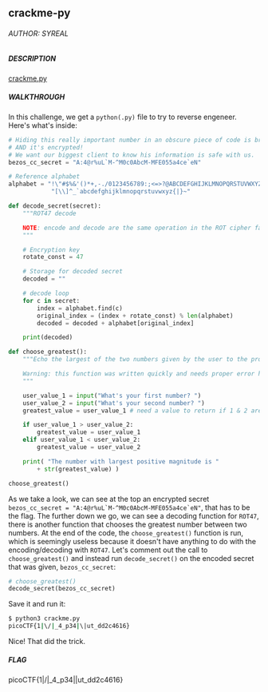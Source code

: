 ## crackme-py

###### AUTHOR: SYREAL
##### DESCRIPTION
[crackme.py](https://mercury.picoctf.net/static/fd0e358d4b82695c220c0d6013c11484/crackme.py)

##### WALKTHROUGH
In this challenge, we get a `python(.py)` file to try to reverse engeneer. </br>
Here's what's inside:
```python
# Hiding this really important number in an obscure piece of code is brilliant!
# AND it's encrypted!
# We want our biggest client to know his information is safe with us.
bezos_cc_secret = "A:4@r%uL`M-^M0c0AbcM-MFE055a4ce`eN"

# Reference alphabet
alphabet = "!\"#$%&'()*+,-./0123456789:;<=>?@ABCDEFGHIJKLMNOPQRSTUVWXYZ"+ \
            "[\\]^_`abcdefghijklmnopqrstuvwxyz{|}~"

def decode_secret(secret):
    """ROT47 decode

    NOTE: encode and decode are the same operation in the ROT cipher family.
    """

    # Encryption key
    rotate_const = 47

    # Storage for decoded secret
    decoded = ""

    # decode loop
    for c in secret:
        index = alphabet.find(c)
        original_index = (index + rotate_const) % len(alphabet)
        decoded = decoded + alphabet[original_index]

    print(decoded)

def choose_greatest():
    """Echo the largest of the two numbers given by the user to the program

    Warning: this function was written quickly and needs proper error handling
    """

    user_value_1 = input("What's your first number? ")
    user_value_2 = input("What's your second number? ")
    greatest_value = user_value_1 # need a value to return if 1 & 2 are equal

    if user_value_1 > user_value_2:
        greatest_value = user_value_1
    elif user_value_1 < user_value_2:
        greatest_value = user_value_2

    print( "The number with largest positive magnitude is "
        + str(greatest_value) )

choose_greatest()
```
As we take a look, we can see at the top an encrypted secret ```bezos_cc_secret = "A:4@r%uL`M-^M0c0AbcM-MFE055a4ce`eN"```, that has to be the flag.
The further down we go, we can see a decoding function for `ROT47`, there is another function that chooses the greatest number between two numbers. At the end of the code, the `choose_greatest()` function is run, which is seemingly useless because it doesn't have anything to do with the encoding/decoding with `ROT47`. Let's comment out the call to `choose_greatest()` and instead run `decode_secret()` on the encoded secret that was given, `bezos_cc_secret`:
```python
# choose_greatest()
decode_secret(bezos_cc_secret)
```
Save it and run it:
```bash
$ python3 crackme.py
picoCTF{1|\/|_4_p34|\|ut_dd2c4616}
```
Nice! That did the trick.

##### FLAG
picoCTF{1|\/|_4_p34|\|ut_dd2c4616}